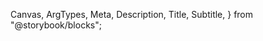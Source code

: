  Canvas,
  ArgTypes,
  Meta,
  Description,
  Title,
  Subtitle,
} from "@storybook/blocks";

<Meta of={ActionBarStories} title="Docs" />

<Title of={ActionBarStories} />
<Subtitle of={ActionBarStories} />
<ComponentDetails />

<Description of={ActionBarStories} />

## Standard

<Canvas of={ActionBarStories.Default} />

## Emphasized

<Canvas of={ActionBarStories.Emphasized} />

## Behavioral variants

- Standard - Action bars fill the width of their container.
- Flexible - Action bars fit the width of their content.
- Sticky - Action bars will sit on top of content until dismissed.

## Popover Dependency

Action bar requires Popover, which is nested within Action bar. Action bar background, border, and corner radius are applied to the nested Popover component and can be overriden by Action bar using `--mod-*` prefixed custom properties. A [list of the properties](https://github.com/adobe/spectrum-css/blob/main/components/actionbar/metadata/mods.md) can be found in the repo.

## Properties

The component accepts the following inputs (properties):

<ArgTypes />

## Tagged releases

<TaggedReleases />
